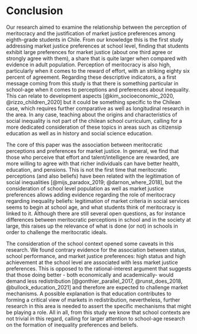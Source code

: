 
# Conclusion

Our research aimed to examine the relationship between the perception of meritocracy and the justification of market justice preferences among eighth-grade students in Chile. From our knowledge this is the first study addressing market justice preferences at school level, finding that students exhibit large preferences for market justice (about one third agree or strongly agree with them), a share that is quite larger when compared with evidence in adult population. Perception of meritocracy is also high, particularly when it comes to the reward of effort, with an striking eighty six percent of agreement. Regarding these descriptive indicators, a a first message coming from this study is that there is something particular in school-age when it comes to perceptions and preferences about inequality. This can relate to development aspects [@kim_socioeconomic_2020, @rizzo_children_2020] but it could be something specific to the Chilean case, which requires further comparative as well as longitudinal research in the area. In any case, teaching about the origins and characteristics of social inequality is not part of the chilean school curriculum, calling for a more dedicated consideration of these topics in areas such as citizensip education as well as in history and social science education.

The core of this paper was the association between meritocratic perceptions and preferences for market justice. In general, we find that those who perceive that effort and talent/intelligence are rewarded, are more willing to agree with that richer individuals can have better health, education, and pensions. This is not the first time that meritocratic perceptions (and also beliefs) have been related with the legitimation of social inequalities [@mijs_paradox_2019; @darnon_where_2018], but the consideration of school level population as well as market justice preferences allows adding evidence regarding the role of meritocracy regarding inequality beliefs: legitimation of market criteria in social services seems to begin at school age, and what students think of meritocracy is linked to it. Although there are still several open questions, as for instance differences between meritocratic perceptions in school and in the society at large, this raises up the relevance of what is done (or not) in schools in order to challenge the meritocratic ideals.

The consideration of the school context opened some caveats in this research. We found contrary evidence for the association between status, school performance, and market justice preferences: high status and high achievement at the school level are associated with less market justice preferences. This is opposed to the rational-interest argument that suggests that those doing better - both economically and academically- would demand less redistribution [@gonthier_parallel_2017, @runst_does_2018, @bullock_education_2021] and therefore are expected to challenge market mechanisms. A possible explanation is that education contributes to forming a critical view of markets in redistribution, nevertheless, further research in this area is needed to assert the specific mechanisms that might be playing a role. All in all, from this study we know that school contexts are not trivial in this regard, calling for larger attention to school-age research on the formation of inequality preferences and beliefs. 
